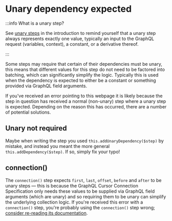 # Unary dependency expected

:::info What is a unary step?

See [unary steps](/grafast/#unary-steps) in the introduction to remind yourself
that a unary step always represents exactly one value, typically an input to
the GraphQL request (variables, context), a constant, or a derivative thereof.

:::

Some steps may require that certain of their dependencies must be unary, this
means that different values for this step do not need to be factored into
batching, which can significantly simplify the logic. Typically this is used
when the dependency is expected to either be a constant or something provided
via GraphQL field arguments.

If you've received an error pointing to this webpage it is likely because the
step in question has received a normal (non-unary) step where a unary step is
expected. Depending on the reason this has occurred, there are a number of
potential solutions.

## Unary not required

Maybe when writing the step you used `this.addUnaryDependency($step)` by
mistake, and instead you meant the more general `this.addDependency($step)`. If
so, simply fix your typo!

## connection()

The `connection()` step expects `first`, `last`, `offset`, `before` and `after`
to be unary steps &mdash; this is because the GraphQL Cursor Connection
Specification only needs these values to be supplied via GraphQL field
arguments (which are unary) and so requiring them to be unary can simplify the
underlying collection logic. If you're received this error with a
`connection()` step, you're probably using the `connection()` step wrong;
[consider re-reading its
documentation](/grafast/step-library/standard-steps/connection).
